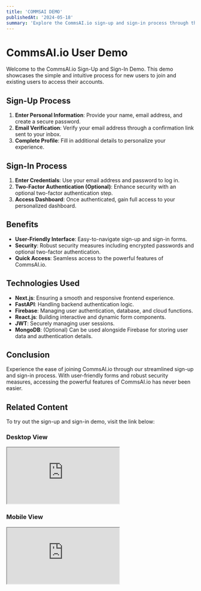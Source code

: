 ```yaml
---
title: 'COMMSAI DEMO'
publishedAt: '2024-05-18'
summary: 'Explore the CommsAI.io sign-up and sign-in process through this interactive demo. Experience the ease of accessing the powerful features of CommsAI.io.'
---
```


# CommsAI.io User Demo

Welcome to the CommsAI.io Sign-Up and Sign-In Demo. This demo showcases the simple and intuitive process for new users to join and existing users to access their accounts.

## Sign-Up Process

1. **Enter Personal Information**: Provide your name, email address, and create a secure password.
2. **Email Verification**: Verify your email address through a confirmation link sent to your inbox.
3. **Complete Profile**: Fill in additional details to personalize your experience.

## Sign-In Process

1. **Enter Credentials**: Use your email address and password to log in.
2. **Two-Factor Authentication (Optional)**: Enhance security with an optional two-factor authentication step.
3. **Access Dashboard**: Once authenticated, gain full access to your personalized dashboard.

## Benefits

- **User-Friendly Interface**: Easy-to-navigate sign-up and sign-in forms.
- **Security**: Robust security measures including encrypted passwords and optional two-factor authentication.
- **Quick Access**: Seamless access to the powerful features of CommsAI.io.

## Technologies Used

- **Next.js**: Ensuring a smooth and responsive frontend experience.
- **FastAPI**: Handling backend authentication logic.
- **Firebase**: Managing user authentication, database, and cloud functions.
- **React.js**: Building interactive and dynamic form components.
- **JWT**: Securely managing user sessions.
- **MongoDB**: (Optional) Can be used alongside Firebase for storing user data and authentication details.

## Conclusion

Experience the ease of joining CommsAI.io through our streamlined sign-up and sign-in process. With user-friendly forms and robust security measures, accessing the powerful features of CommsAI.io has never been easier.

## Related Content

To try out the sign-up and sign-in demo, visit the link below:

### Desktop View

<div className="iframe-container desktop">
  <iframe
    src="https://commsai-demo.vercel.app/"
    title="CommsAI Demo Desktop View"
    allowfullscreen
  ></iframe>
</div>

### Mobile View

<div className="iframe-container mobile">
  <iframe
    src="https://commsai-demo.vercel.app/"
    title="CommsAI Demo Mobile View"
    allowfullscreen
  ></iframe>
</div>
